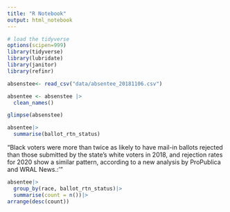 ```yaml
---
title: "R Notebook"
output: html_notebook
---
```




```r
# load the tidyverse
options(scipen=999)
library(tidyverse)
library(lubridate)
library(janitor)
library(refinr)
```

```r
absenstee<- read_csv("data/absentee_20181106.csv")
```


```r
absentee <- absenstee |>
  clean_names()

glimpse(absenstee)
```


```r
absentee|>
  summarise(ballot_rtn_status)
```

“Black voters were more than twice as likely to have mail-in ballots rejected than those submitted by the state’s white voters in 2018, and rejection rates for 2020 show a similar pattern, according to a new analysis by ProPublica and WRAL News.:’”

```r
 
absentee|>
  group_by(race, ballot_rtn_status)|>
  summarise(count = n())|>
arrange(desc(count))


```
